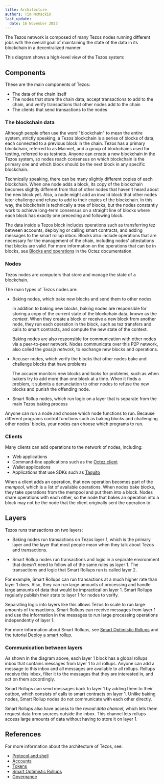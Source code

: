 ```yaml
---
title: Architecture
authors: Tim McMackin
last_update:
  date: 16 November 2023
---
```



The Tezos network is composed of many Tezos nodes running different jobs with the overall goal of maintaining the state of the data in its blockchain in a decentralized manner.

This diagram shows a high-level view of the Tezos system:

<LucidDiagram width="640px" height="480px" src="https://lucid.app/documents/embedded/d778aa2a-ad0a-4324-b235-ed3b35742c58" id="Uz-K28y3R8gJ" />

## Components

These are the main components of Tezos:

- The data of the chain itself
- The nodes that store the chain data, accept transactions to add to the chain, and verify transactions that other nodes add to the chain
- The clients that send transactions to the nodes

### The blockchain data

Although people often use the word "blockchain" to mean the entire system, strictly speaking, a Tezos blockchain is a series of blocks of data, each connected to a previous block in the chain.
Tezos has a primary blockchain, referred to as Mainnet, and a group of blockchains used for testing, referred to as testnets.
Anyone can create a new blockchain in the Tezos system, so nodes reach consensus on which blockchain is the primary one and which block should be the next block in any specific blockchain.

Technically speaking, there can be many slightly different copies of each blockchain.
When one node adds a block, its copy of the blockchain becomes slightly different from that of other nodes that haven't heard about the new block yet.
Also, a node might add an invalid block that other nodes later challenge and refuse to add to their copies of the blockchain.
In this way, the blockchain is technically a tree of blocks, but the nodes constantly work to achieve long-term consensus on a straight line of blocks where each block has exactly one preceding and following block.

The data inside a Tezos block includes operations such as transferring tez between accounts, deploying or calling smart contracts, and adding messages to the smart rollup inbox.
Blocks also include operations that are necessary for the management of the chain, including nodes' attestations  that blocks are valid.
For more information on the operations that can be in blocks, see [Blocks and operations](https://tezos.gitlab.io/alpha/blocks_ops.html) in the Octez documentation.

### Nodes

Tezos nodes are computers that store and manage the state of a blockchain.

The main types of Tezos nodes are:

- Baking nodes, which bake new blocks and send them to other nodes

  In addition to baking new blocks, baking nodes are responsible for storing a copy of the current state of the blockchain data, known as the _context_.
  When they create a block or receive a new block from another node, they run each operation in the block, such as tez transfers and calls to smart contracts, and compute the new state of the context.

  Baking nodes are also responsible for communication with other nodes via a peer-to-peer network.
  Nodes communicate over this P2P network, also called the _gossip network_, to exchange new blocks and operations.

- Accuser nodes, which verify the blocks that other nodes bake and challenge blocks that have problems

  The accuser monitors new blocks and looks for problems, such as when bakers try to add more than one block at a time.
  When it finds a problem, it submits a denunciation to other nodes to refuse the new blocks and punish the offending node.

- Smart Rollup nodes, which run logic on a layer that is separate from the main Tezos baking process

Anyone can run a node and choose which node functions to run.
Because different programs control functions such as baking blocks and challenging other nodes' blocks, your nodes can choose which programs to run.

### Clients

Many clients can add operations to the network of nodes, including:

- Web applications
- Command-line applications such as the [Octez client](../developing/octez-client/)
- Wallet applications
- Applications that use SDKs such as [Taquito](../dApps/taquito)

When a client adds an operation, that new operation becomes part of the _mempool_, which is a list of available operations.
When nodes bake blocks, they take operations from the mempool and put them into a block.
Nodes share operations with each other, so the node that bakes an operation into a block may not be the node that the client originally sent the operation to.

## Layers

Tezos runs transactions on two layers:

- Baking nodes run transactions on Tezos layer 1, which is the primary layer and the layer that most people mean when they talk about Tezos and transactions.

- Smart Rollup nodes run transactions and logic in a separate environment that doesn't need to follow all of the same rules as layer 1.
The transactions and logic that Smart Rollups run is called layer 2.

For example, Smart Rollups can run transactions at a much higher rate than layer 1 does.
Also, they can run large amounts of processing and handle large amounts of data that would be impractical on layer 1.
Smart Rollups regularly publish their state to layer 1 for nodes to verify.

Separating logic into layers like this allows Tezos to scale to run large amounts of transactions.
Smart Rollups can receive messages from layer 1 and use the information in the messages to run large processing operations independently of layer 1.

For more information about Smart Rollups, see [Smart Optimistic Rollups](./architecture/smart-rollups) and the tutorial [Deploy a smart rollup](./tutorials/smart-rollup).

### Communication between layers

As shown in the diagram above, each layer 1 block has a global rollups inbox that contains messages from layer 1 to all rollups.
Anyone can add a message to this inbox and all messages are available to all rollups.
Rollups receive this inbox, filter it to the messages that they are interested in, and act on them accordingly.

Smart Rollups can send messages back to layer 1 by adding them to their outbox, which consists of calls to smart contracts on layer 1.
Unlike baking nodes, Smart Rollup nodes do not communicate with each other directly.

Smart Rollups also have access to the _reveal data channel_, which lets them request data from sources outside the inbox.
This channel lets rollups access large amounts of data without having to store it on layer 1.

## References

For more information about the architecture of Tezos, see:

- [Protocol and shell](./architecture/protocol)
- [Accounts](./architecture/accounts)
- [Tokens](./architecture/tokens)
- [Smart Optimistic Rollups](./architecture/smart-rollups)
- [Governance](./architecture/governance)



<!--


- Who created it and who is in charge of it
- What entities participate in it
- How it is built (architecture, with diagrams)

## Decentralization
## p2p network (introducting nodes, baking)
## smart contracts and dapps
## governance and roadmap for scaling

## p2p network, DOS protection, etc.
Idea: to make it more active, create an interactive experience where people simulate playing different roles, through the path of a transaction
## accounts, cryptocurrency, transactions
Here the animation would let people play with transactions and a simulated wallet
## chain of blocks
idea that for people to agree on a sequence of transactions, they need to be grouped in block, and we create an append-only structure
## baking, consensus mechanism
"someone needs to propose a new block, so we have a system involving bakers, then a mechanism to pick the baker, confirm the block through attestations, and finality
you could have a small interface where you try to create the best block"
## recap: path of a transaction
wallet, simulation, propagation through the nodes, mempool, accepted by a baker, block is propagated and validated, then becomes final, shown as validated on the wallet, and visible by everyone
-->
